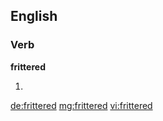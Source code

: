 ==English==

===Verb===
'''frittered'''

# {{past of|[[fritter]]}}

[[de:frittered]]
[[mg:frittered]]
[[vi:frittered]]